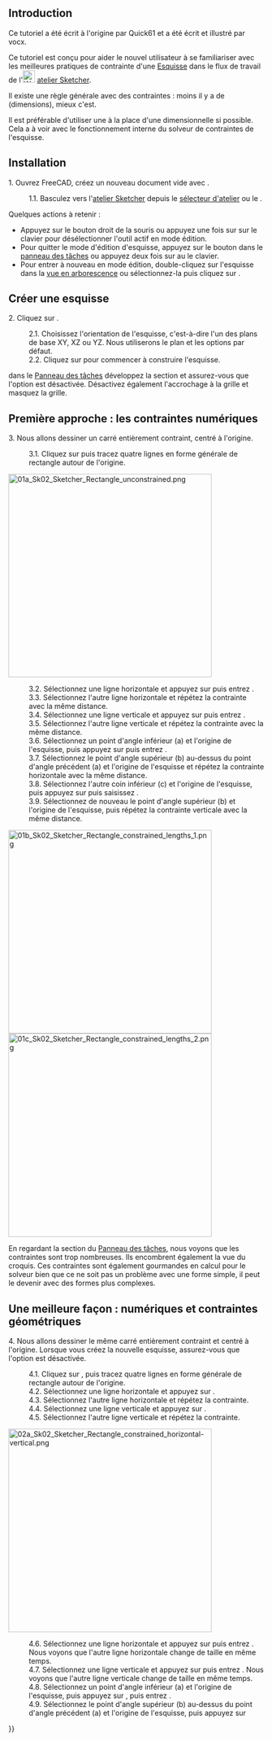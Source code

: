 <languages/>

{{TutorialInfo/fr
|Topic=Sketcher
|Level=Débutant
|Author=Mark Stephen ([[User:Quick61|Quick61]]) et vocx
|Time=Moins de 15 minutes
|FCVersion=0.19
|Files=[https://forum.freecadweb.org/viewtopic.php?f=36&p=371659#p371659 Sketcher Constraints practices]
}}

== Introduction ==

Ce tutoriel a été écrit à l'origine par Quick61 et a été écrit et illustré par vocx.

Ce tutoriel est conçu pour aider le nouvel utilisateur à se familiariser avec les meilleures pratiques de contrainte d'une [[Sketch/fr|Esquisse]] dans le flux de travail de l'[[File:Workbench_Sketcher.svg|24px]] [[Sketcher Workbench|atelier Sketcher]].

<div class="mw-translate-fuzzy">
Il existe une règle générale avec des contraintes : moins il y a de {{Emphasis|contraintes de données}} (dimensions), mieux c'est.
</div>

<div class="mw-translate-fuzzy">
Il est préférable d'utiliser une {{Emphasis|contrainte géométrique}} à la place d'une dimensionnelle si possible. Cela a à voir avec le fonctionnement interne du solveur de contraintes de l'esquisse.
</div>

<span id="Setup"></span>
== Installation ==

<div class="mw-translate-fuzzy">
1. Ouvrez FreeCAD, créez un nouveau document vide avec {{MenuCommand|Fichier → [[File:Std_New.svg|16px]] [[Std_New/fr|Nouveau]]}}.
:1.1. Basculez vers l'[[Sketcher_Workbench/fr|atelier Sketcher]] depuis le [[Std_Workbench/fr|sélecteur d'atelier]] ou le {{MenuCommand|[[Std_View_Menu/fr|menu affichage]] → Atelier → Sketcher}}.
</div>

<div class="mw-translate-fuzzy">
Quelques actions à retenir :
* Appuyez sur le bouton droit de la souris ou appuyez une fois sur {{KEY|Echap}} sur le clavier pour désélectionner l'outil actif en mode édition.
* Pour quitter le mode d'édition d'esquisse, appuyez sur le bouton {{Button|Fermer}} dans le [[Task_Panel/fr|panneau des tâches]] ou appuyez deux fois sur {{KEY|Echap}} au le clavier.
* Pour entrer à nouveau en mode édition, double-cliquez sur l'esquisse dans la [[Tree_view/fr|vue en arborescence]] ou sélectionnez-la puis cliquez sur {{Button|[[File:Sketcher_EditSketch.svg|16px]] [[Sketcher_EditSketch/fr|Sketcher Modifier une esquisse]]}}.
</div>

<span id="Create_a_sketch"></span>
== Créer une esquisse ==

<div class="mw-translate-fuzzy">
2. Cliquez sur {{Button|[[Image:Sketcher_NewSketch.svg‎‎|16px]] [[Sketcher_NewSketch/fr|Nouvel esquisse]]}}.
:2.1. Choisissez l'orientation de l'esquisse, c'est-à-dire l'un des plans de base XY, XZ ou YZ. Nous utiliserons le plan et les options par défaut.
:2.2. Cliquez sur {{Button|OK}} pour commencer à construire l'esquisse.
</div>

<div class="mw-translate-fuzzy">
{{Emphasis|Remarque :}} dans le [[Task_Panel/fr|Panneau des tâches]] développez la section {{MenuCommand|Edit controls}} et assurez-vous que l'option {{MenuCommand|Contraintes automatiques}} est désactivée. Désactivez également l'accrochage à la grille et masquez la grille.
</div>

<span id="First_approach:_datum_constraints"></span>
== Première approche : les contraintes numériques ==

<div class="mw-translate-fuzzy">
3. Nous allons dessiner un carré entièrement contraint, centré à l'origine.
:3.1. Cliquez sur {{Button|[[Image:Sketcher_CreatePolyline.svg‎‎|16px]] [[Sketcher_CreatePolyline/fr|Créer une polyligne]]}} puis tracez quatre lignes en forme générale de rectangle autour de l'origine.
</div>

[[File:01a_Sk02_Sketcher_Rectangle_unconstrained.png|x400px]]
{{Caption|Esquisse rectangulaire sans contrainte.}}

<div class="mw-translate-fuzzy">
:3.2. Sélectionnez une ligne horizontale et appuyez sur {{Button|[[File:Constraint_HorizontalDistance.svg|16px]] [[Sketcher_ConstrainDistanceX/fr|Distance horizontale]]}} puis entrez {{Value|20 mm}}.
:3.3. Sélectionnez l'autre ligne horizontale et répétez la contrainte avec la même distance.
:3.4. Sélectionnez une ligne verticale et appuyez sur {{Button|[[File:Constraint_VerticalDistance.svg|16px]] [[Sketcher_ConstrainDistanceY/fr|Distance verticale]]}} puis entrez {{Value|20 mm}}.
:3.5. Sélectionnez l'autre ligne verticale et répétez la contrainte avec la même distance.
:3.6. Sélectionnez un point d'angle inférieur (a) et l'origine de l'esquisse, puis appuyez sur {{Button|[[File:Constraint_HorizontalDistance.svg|16px]] [[Sketcher_ConstrainDistanceX/fr|Distance horizontale]]}} puis entrez {{Value|10 mm}}.
:3.7. Sélectionnez le point d'angle supérieur (b) au-dessus du point d'angle précédent (a) et l'origine de l'esquisse et répétez la contrainte horizontale avec la même distance.
:3.8. Sélectionnez l'autre coin inférieur (c) et l'origine de l'esquisse, puis appuyez sur {{Button|[[File:Constraint_VerticalDistance.svg|16px]] [[Sketcher_ConstrainDistanceY/fr|Distance verticale]]}} puis saisissez {{Value|10 mm}}.
:3.9. Sélectionnez de nouveau le point d'angle supérieur (b) et l'origine de l'esquisse, puis répétez la contrainte verticale avec la même distance.
</div>

[[File:01b_Sk02_Sketcher_Rectangle_constrained_lengths_1.png|x400px]] [[File:01c_Sk02_Sketcher_Rectangle_constrained_lengths_2.png|x400px]]
<div class="mw-translate-fuzzy">
{{Caption|A gauche : contraintes de référence pour les côtés. À droite : contraintes de référence supplémentaires pour les distances intérieures.}}
</div>

En regardant la section {{MenuCommand|Constraints}} du [[Task_Panel/fr|Panneau des tâches]], nous voyons que les contraintes sont trop nombreuses. Ils encombrent également la vue du croquis. Ces contraintes sont également gourmandes en calcul pour le solveur bien que ce ne soit pas un problème avec une forme simple, il peut le devenir avec des formes plus complexes.

<span id="A_better_way:_datum_and_geometric_constraints"></span>
== Une meilleure façon : numériques et contraintes géométriques ==

<div class="mw-translate-fuzzy">
4. Nous allons dessiner le même carré entièrement contraint et centré à l'origine. Lorsque vous créez la nouvelle esquisse, assurez-vous que l'option {{MenuCommand|Auto constraints}} est désactivée.
:4.1. Cliquez sur {{Button|[[Image:Sketcher_CreatePolyline.svg‎‎|16px]] [[Sketcher_CreatePolyline/fr|Créer une polyligne]]}}, puis tracez quatre lignes en forme générale de rectangle autour de l'origine.
:4.2. Sélectionnez une ligne horizontale et appuyez sur {{Button|[[File:Constraint_Horizontal.svg|16px]] [[‎Sketcher_ConstrainHorizontal/fr| Horizontal]]}}.
:4.3. Sélectionnez l'autre ligne horizontale et répétez la contrainte.
: 4.4. Sélectionnez une ligne verticale et appuyez sur {{Button|[[File:Constraint_Vertical.svg|16px]] [[‎Sketcher_ConstrainVertical/fr| Vertical]]}}.
:4.5. Sélectionnez l'autre ligne verticale et répétez la contrainte.
</div>

[[File:02a_Sk02_Sketcher_Rectangle_constrained_horizontal-vertical.png|x400px]]
{{Caption|Contraintes géométriques horizontales et verticales.}}

<div class="mw-translate-fuzzy">
:4.6. Sélectionnez une ligne horizontale et appuyez sur {{Button|[[File:Constraint_HorizontalDistance.svg|16px]] [[Sketcher_ConstrainDistanceX/fr|Distance horizontale]]}} puis entrez {{Value|20 mm}}. Nous voyons que l'autre ligne horizontale change de taille en même temps.
:4.7. Sélectionnez une ligne verticale et appuyez sur {{Button|[[File:Constraint_VerticalDistance.svg|16px]] [[Sketcher_ConstrainDistanceY/fr|Distance verticale]]}} puis entrez {{Value|20 mm}}. Nous voyons que l'autre ligne verticale change de taille en même temps.
:4.8. Sélectionnez un point d'angle inférieur (a) et l'origine de l'esquisse, puis appuyez sur {{Button|[[File:Constraint_HorizontalDistance.svg|16px]] [[Sketcher_ConstrainDistanceX/fr|Distance horizontale]]}}, puis entrez  {{Value|10 mm}}.
:4.9. Sélectionnez le point d'angle supérieur (b) au-dessus du point d'angle précédent (a) et l'origine de l'esquisse, puis appuyez sur {{Button|[[File:Constraint_VerticalDistance.svg|16px]] [[Sketcher_ConstrainDistanceY/fr|Distance verticale]]} }, puis entrez  {{Value|10 mm}}.
</div>

[[File:02b_Sk02_Sketcher_Rectangle_constrained_lengths_1.png|x400px]] [[File:02c_Sk02_Sketcher_Rectangle_constrained_lengths_2.png|x400px]]
<div class="mw-translate-fuzzy">
{{Caption|A gauche : contraintes de référence pour seulement deux côtés. A droite : contraintes de référence supplémentaires pour seulement deux distances intérieures.}}
</div>

Il s'agit d'une esquisse mieux contrainte que la première. Les contraintes géométriques horizontales et verticales nous permettent d'utiliser moins de contraintes de référence, de sorte que notre esquisse semble moins encombrée.

<span id="Optimum_scheme:_mostly_geometric_constraints"></span>
== Esquisse optimale : principalement des contraintes géométriques ==

<div class="mw-translate-fuzzy">
5. Nous allons dessiner le même carré entièrement contraint et centré à l'origine. Lorsque vous créez la nouvelle esquisse, assurez-vous que l'option {{MenuCommand|Auto constraints}} est désactivée.
:5.1. Cliquez sur {{Button|[[Image:Sketcher_CreatePolyline.svg‎‎|16px]] [[Sketcher_CreatePolyline/fr|Créer une polyligne]]}}, puis tracez quatre lignes en forme générale de rectangle autour de l'origine.
:5.2. Sélectionnez une ligne horizontale et appuyez sur {{Button|[[File:Constraint_Horizontal.svg|16px]] [[‎Sketcher_ConstrainHorizontal/fr|Horizontal]]}}.
:5.3. Sélectionnez l'autre ligne horizontale et répétez la contrainte.
:5.4. Sélectionnez une ligne verticale et appuyez sur {{Button|[[File:Constraint_Vertical.svg|16px]] [[‎Sketcher_ConstrainVertical/fr|Vertical]]}}.
:5.5. Sélectionnez l'autre ligne verticale et répétez la contrainte.
</div>

[[File:03a_Sk02_Sketcher_Rectangle_constrained_horizontal-vertical.png|x400px]]
{{Caption|Contraintes géométriques horizontales et verticales.}}

<div class="mw-translate-fuzzy">
:5.6. Sélectionnez un point d'angle inférieur (a) puis le point d'angle supérieur qui est diagonalement opposé, puis l'origine de l'esquisse; puis appuyez sur {{Button|[[File:Constraint_Symmetric.svg|16px]] [[Sketcher_ConstrainSymmetric/fr|Symmétrie]]}}. Les deux points sélectionnés seront équidistants de l'origine.
:5.7. Sélectionnez deux côtés adjacents du rectangle (connectés à un coin) et appuyez sur {{Button|[[File:Constraint_EqualLength.svg|16px]] [[Sketcher_ConstrainEqual/fr|Longueur égale]]}}. Notez qu'en raison de la symétrie des points d'angle, tous les côtés sont désormais de la même taille.
</div>

[[File:03b_Sk02_Sketcher_Rectangle_constrained_symmetric.png|x400px]] [[File:03c_Sk02_Sketcher_Rectangle_constrained_equal_length.png|x400px]]
<div class="mw-translate-fuzzy">
{{Caption|A gauche : contrainte symétrique pour seulement deux points d'angle. A droite : distances de longueur égale supplémentaires pour seulement deux côtés adjacents.}}
</div>

<div class="mw-translate-fuzzy">
:5.8. Sélectionnez une ligne horizontale et appuyez sur {{Button|[[File:Constraint_HorizontalDistance.svg|16px]] [[Sketcher_ConstrainDistanceX/fr|Distance horizontale]]}} puis entrez {{Value|20 mm}}. En raison des contraintes symétriques et d'égalité de longueur précédemment ajoutées, nous voyons que tous les côtés deviennent égaux en même temps.
</div>

[[File:03d_Sk02_Sketcher_Rectangle_constrained_length.png|x400px]]
{{Caption|Toutes les contraintes géométriques appliquées et une seule contrainte de référence pour un côté.}}

C'est la meilleure manière de contraindre cette esquisse car nous n'avons utilisé qu'une seule contrainte de référence (dimensionnelle).

<span id="Additional_resources"></span>
== Ressources additionnelles == 

* [[Basic_Sketcher_Tutorial/fr|Tutoriel d'introduction à Sketcher]]
* [[Sketcher_Lecture/fr|Manuel de référence pour Sketcher]]
* [[Sketcher_Tutorial/fr|Tutoriel Sketcher]]


{{Sketcher_Tools_navi{{#translation:}}}}
{{Userdocnavi{{#translation:}}}}